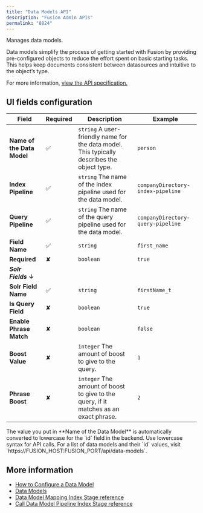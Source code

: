 ```yaml
---
title: "Data Models API"
description: "Fusion Admin APIs"
permalink: "8824"
---
```


Manages data models.

Data models simplify the process of getting started with Fusion by providing pre-configured objects to reduce the effort spent on basic starting tasks. This helps keep documents consistent between datasources and intuitive to the object’s type.

For more information, [view the API specification.](?open-api=true)

## UI fields configuration

| Field | Required | Description | Example |
| --- | --- | --- | --- |
| **Name of the Data Model** | ✅ | `string`   A user-friendly name for the data model. This typically describes the object type. | `person` |
| **Index Pipeline** | ✅ | `string`   The name of the index pipeline used for the data model. | `companyDirectory-index-pipeline` |
| **Query Pipeline** | ✅ | `string`   The name of the query pipeline used for the data model. | `companyDirectory-query-pipeline` |
| **Field Name** | ✅ | `string` | `first_name` |
| **Required** | ✘ | `boolean` | `true` |
| ***Solr Fields* ↓** | | | |
| **Solr Field Name** | ✅ | `string` | `firstName_t` |
| **Is Query Field** | ✘ | `boolean` | `true` |
| **Enable Phrase Match** | ✘ | `boolean` | `false` |
| **Boost Value** | ✘ | `integer`   The amount of boost to give to the query. | `1` |
| **Phrase Boost** | ✘ | `integer`   The amount of boost to give to the query, if it matches as an exact phrase. | `2` |

<Tip>
The value you put in **Name of the Data Model** is automatically converted to lowercase for the `id` field in the backend. Use lowercase syntax for API calls. For a list of data models and their `id` values, visit `https://FUSION_HOST:FUSION_PORT/api/data-models`.
</Tip>

## More information

* [How to Configure a Data Model](/how-to/8868/configure-a-data-model)
* [Data Models](/fusion/5.9/8829/data-models)
* [Data Model Mapping Index Stage reference](/fusion/5.9/8840/data-model-mapping-index-stage)
* [Call Data Model Pipeline Index Stage reference](/fusion/5.9/8841/call-data-model-pipeline-index-stage)